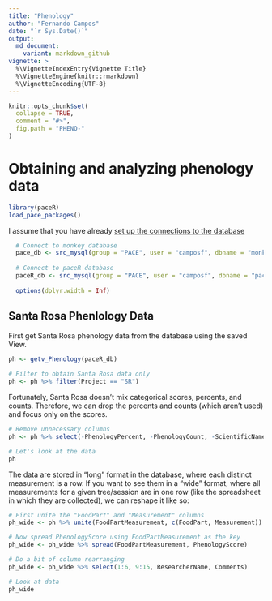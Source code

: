 ```yaml
---
title: "Phenology"
author: "Fernando Campos"
date: "`r Sys.Date()`"
output:
  md_document:
    variant: markdown_github
vignette: >
  %\VignetteIndexEntry{Vignette Title}
  %\VignetteEngine{knitr::rmarkdown}
  %\VignetteEncoding{UTF-8}
---
```


```r
knitr::opts_chunk$set(
  collapse = TRUE,
  comment = "#>",
  fig.path = "PHENO-"
)
```

# Obtaining and analyzing phenology data

```r
library(paceR)
load_pace_packages()
```

I assume that you have already [set up the connections to the database](README.md)

```r
  # Connect to monkey database
  pace_db <- src_mysql(group = "PACE", user = "camposf", dbname = "monkey", password = NULL)
  
  # Connect to paceR database  
  paceR_db <- src_mysql(group = "PACE", user = "camposf", dbname = "paceR", password = NULL)
  
  options(dplyr.width = Inf)
```

## Santa Rosa Phenlology Data

First get Santa Rosa phenology data from the database using the saved View.

```r
ph <- getv_Phenology(paceR_db)
  
# Filter to obtain Santa Rosa data only
ph <- ph %>% filter(Project == "SR")
```

Fortunately, Santa Rosa doesn't mix categorical scores, percents, and counts. Therefore, we can drop the percents and counts (which aren't used) and focus only on the scores.

```r
# Remove unnecessary columns
ph <- ph %>% select(-PhenologyPercent, -PhenologyCount, -ScientificName, -RecordDate)

# Let's look at the data
ph
```

The data are stored in "long" format in the database, where each distinct measurement is a row. If you want to see them in a "wide" format, where all measurements for a given tree/session are in one row (like the spreadsheet in which they are collected), we can reshape it like so:

```r
# First unite the "FoodPart" and "Measurement" columns
ph_wide <- ph %>% unite(FoodPartMeasurement, c(FoodPart, Measurement))

# Now spread PhenologyScore using FoodPartMeasurement as the key
ph_wide <- ph_wide %>% spread(FoodPartMeasurement, PhenologyScore)

# Do a bit of column rearranging
ph_wide <- ph_wide %>% select(1:6, 9:15, ResearcherName, Comments)

# Look at data
ph_wide
```

